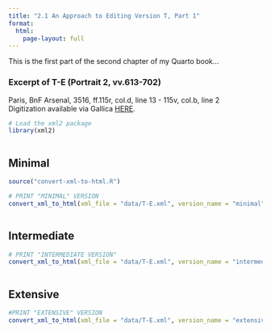 ```yaml
---
title: "2.1 An Approach to Editing Version T, Part 1"
format:
  html:
    page-layout: full
---
```


This is the first part of the second chapter of my Quarto book...

### Excerpt of T-E (Portrait 2, vv.613-702)
Paris, BnF Arsenal, 3516, ff.115r, col.d, line 13 - 115v, col.b, line 2 \
Digitization available via Gallica [HERE](https://gallica.bnf.fr/ark:/12148/btv1b55000507q/f232.item).

```r
# Load the xml2 package
library(xml2)
```

::: {.column-page-outset layout="[[6,6,6]]"}

::: {.column}
## Minimal

```r
source("convert-xml-to-html.R")
```

```r
# PRINT "MINIMAL" VERSION
convert_xml_to_html(xml_file = "data/T-E.xml", version_name = "minimal", min_line = 613, max_line = 702)
```

:::

::: {.column}
## Intermediate

```r
# PRINT "INTERMEDIATE VERSION"
convert_xml_to_html(xml_file = "data/T-E.xml", version_name = "intermediate", min_line = 613, max_line = 702)
```

:::

::: {.column}
## Extensive

```r
#PRINT "EXTENSIVE" VERSION
convert_xml_to_html(xml_file = "data/T-E.xml", version_name = "extensive", min_line = 613, max_line = 702)
```

:::

:::
